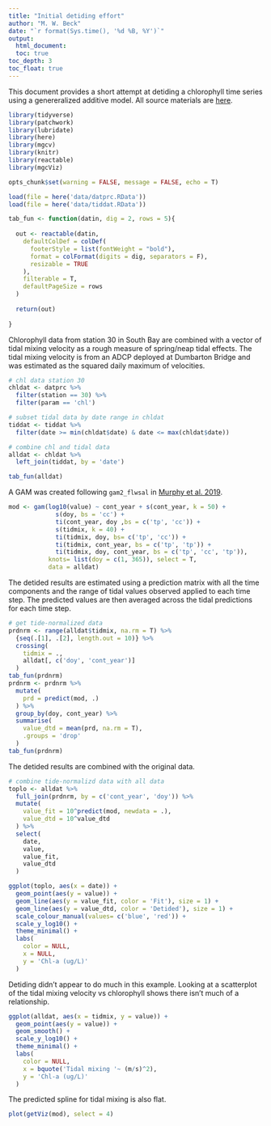 ```yaml
---
title: "Initial detiding effort"
author: "M. W. Beck"
date: "`r format(Sys.time(), '%d %B, %Y')`"
output: 
  html_document:
  toc: true
toc_depth: 3
toc_float: true
---
```

  
This document provides a short attempt at detiding a chlorophyll time series using a genereralized additive model. All source materials are [here](https://github.com/tbep-tech/wqtrends-synthesis).  

```r
library(tidyverse)
library(patchwork)
library(lubridate)
library(here)
library(mgcv)
library(knitr)
library(reactable)
library(mgcViz)

opts_chunk$set(warning = FALSE, message = FALSE, echo = T)

load(file = here('data/datprc.RData'))
load(file = here('data/tiddat.RData'))

tab_fun <- function(datin, dig = 2, rows = 5){
  
  out <- reactable(datin,
    defaultColDef = colDef(
      footerStyle = list(fontWeight = "bold"),
      format = colFormat(digits = dig, separators = F),
      resizable = TRUE
    ),
    filterable = T,
    defaultPageSize = rows
  )
  
  return(out)
  
}
```

Chlorophyll data from station 30 in South Bay are combined with a vector of tidal mixing velocity as a rough measure of spring/neap tidal effects.  The tidal mixing velocity is from an ADCP deployed at Dumbarton Bridge and was estimated as the squared daily maximum of velocities.

```r
# chl data station 30
chldat <- datprc %>% 
  filter(station == 30) %>% 
  filter(param == 'chl')

# subset tidal data by date range in chldat
tiddat <- tiddat %>% 
  filter(date >= min(chldat$date) & date <= max(chldat$date))

# combine chl and tidal data
alldat <- chldat %>% 
  left_join(tiddat, by = 'date')

tab_fun(alldat)
```

A GAM was created following `gam2_flwsal` in [Murphy et al. 2019](https://doi.org/10.1016/j.envsoft.2019.03.027).

```r
mod <- gam(log10(value) ~ cont_year + s(cont_year, k = 50) + 
             s(doy, bs = 'cc') + 
             ti(cont_year, doy ,bs = c('tp', 'cc')) + 
             s(tidmix, k = 40) + 
             ti(tidmix, doy, bs= c('tp', 'cc')) + 
             ti(tidmix, cont_year, bs = c('tp', 'tp')) +
             ti(tidmix, doy, cont_year, bs = c('tp', 'cc', 'tp')),
           knots= list(doy = c(1, 365)), select = T,
           data = alldat)

```

The detided results are estimated using a prediction matrix with all the time components and the range of tidal values observed applied to each time step.  The predicted values are then averaged across the tidal predictions for each time step.

```r
# get tide-normalized data
prdnrm <- range(alldat$tidmix, na.rm = T) %>% 
  {seq(.[1], .[2], length.out = 10)} %>% 
  crossing(
    tidmix = ., 
    alldat[, c('doy', 'cont_year')]
  ) 
tab_fun(prdnrm)
prdnrm <- prdnrm %>% 
  mutate(
    prd = predict(mod, .)
  ) %>% 
  group_by(doy, cont_year) %>% 
  summarise(
    value_dtd = mean(prd, na.rm = T), 
    .groups = 'drop'
  )
tab_fun(prdnrm)
```

The detided results are combined with the original data. 

```r
# combine tide-normalizd data with all data
toplo <- alldat %>% 
  full_join(prdnrm, by = c('cont_year', 'doy')) %>% 
  mutate(
    value_fit = 10^predict(mod, newdata = .), 
    value_dtd = 10^value_dtd
  ) %>% 
  select(
    date,
    value,
    value_fit,
    value_dtd
  ) 

ggplot(toplo, aes(x = date)) + 
  geom_point(aes(y = value)) + 
  geom_line(aes(y = value_fit, color = 'Fit'), size = 1) + 
  geom_line(aes(y = value_dtd, color = 'Detided'), size = 1) +
  scale_colour_manual(values= c('blue', 'red')) +
  scale_y_log10() + 
  theme_minimal() +
  labs(
    color = NULL, 
    x = NULL, 
    y = 'Chl-a (ug/L)'
  )
```

Detiding didn't appear to do much in this example. Looking at a scatterplot of the tidal mixing velocity vs chlorophyll shows there isn't much of a relationship. 

```r
ggplot(alldat, aes(x = tidmix, y = value)) + 
  geom_point(aes(y = value)) + 
  geom_smooth() + 
  scale_y_log10() + 
  theme_minimal() +
  labs(
    color = NULL, 
    x = bquote('Tidal mixing '~ (m/s)^2), 
    y = 'Chl-a (ug/L)'
  )
```

The predicted spline for tidal mixing is also flat. 

```r
plot(getViz(mod), select = 4)
```

